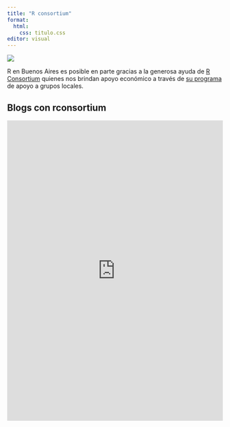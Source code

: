 ```yaml
---
title: "R consortium"
format:
  html:
    css: titulo.css
editor: visual
---
```


![](image/r-consortium.png)

R en Buenos Aires es posible en parte gracias a la generosa ayuda de [R Consortium](https://www.r-consortium.org/) quienes nos brindan apoyo económico a través de [su programa](https://r-consortium.org/all-projects/rugsprogram.html) de apoyo a grupos locales.



## Blogs con rconsortium 

<iframe 
  src="https://r-consortium.org/posts/r-en-buenos-aires-new-generations-working-to-strengthen-the-community/" 
  width="100%" 
  height="700" 
  style="border:none;" 
  loading="lazy" 
  sandbox="allow-same-origin allow-scripts allow-popups allow-forms">
</iframe>